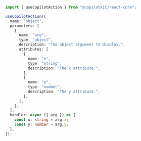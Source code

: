 
```ts 
import { useCopilotAction } from "@copilotkit/react-core";

useCopilotAction({
  name: "object",
  parameters: [
    {
      name: "arg",
      type: "object",
      description: "The object argument to display.",
      attributes: [
        {
          name: "x",
          type: "string",
          description: "The x attribute.",
        },
        {
          name: "y",
          type: "number",
          description: "The y attribute.",
        },
      ],
    },
  ],
  handler: async ({ arg }) => {
    const x: string = arg.x;
    const y: number = arg.y;
  },
});
```
      